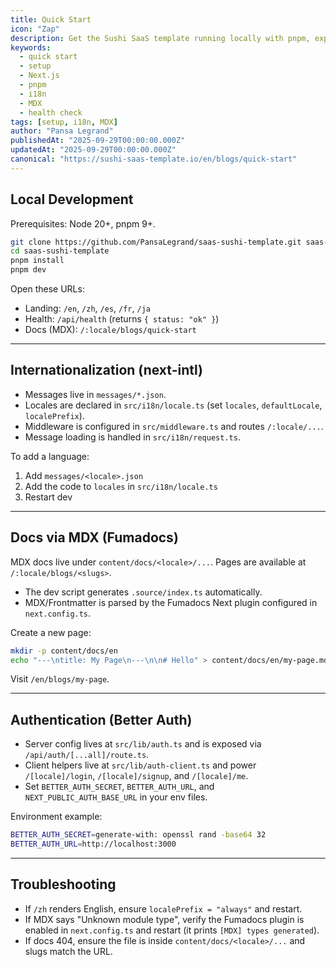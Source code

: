 ```yaml
---
title: Quick Start
icon: "Zap"
description: Get the Sushi SaaS template running locally with pnpm, explore i18n routes, health checks, and MDX blogs, and learn where to configure auth, billing, and docs.
keywords:
  - quick start
  - setup
  - Next.js
  - pnpm
  - i18n
  - MDX
  - health check
tags: [setup, i18n, MDX]
author: "Pansa Legrand"
publishedAt: "2025-09-29T00:00:00.000Z"
updatedAt: "2025-09-29T00:00:00.000Z"
canonical: "https://sushi-saas-template.io/en/blogs/quick-start"
---
```


## Local Development

Prerequisites: Node 20+, pnpm 9+.

```bash
git clone https://github.com/PansaLegrand/saas-sushi-template.git saas-sushi-template
cd saas-sushi-template
pnpm install
pnpm dev
```

Open these URLs:

- Landing: `/en`, `/zh`, `/es`, `/fr`, `/ja`
- Health: `/api/health` (returns `{ status: "ok" }`)
- Docs (MDX): `/:locale/blogs/quick-start`

---

## Internationalization (next-intl)

- Messages live in `messages/*.json`.
- Locales are declared in `src/i18n/locale.ts` (set `locales`, `defaultLocale`, `localePrefix`).
- Middleware is configured in `src/middleware.ts` and routes `/:locale/...`.
- Message loading is handled in `src/i18n/request.ts`.

To add a language:

1) Add `messages/<locale>.json`
2) Add the code to `locales` in `src/i18n/locale.ts`
3) Restart dev

---

## Docs via MDX (Fumadocs)

MDX docs live under `content/docs/<locale>/...`. Pages are available at
`/:locale/blogs/<slugs>`.

- The dev script generates `.source/index.ts` automatically.
- MDX/Frontmatter is parsed by the Fumadocs Next plugin configured in
  `next.config.ts`.

Create a new page:

```bash
mkdir -p content/docs/en
echo "---\ntitle: My Page\n---\n\n# Hello" > content/docs/en/my-page.mdx
```

Visit `/en/blogs/my-page`.

---

## Authentication (Better Auth)

- Server config lives at `src/lib/auth.ts` and is exposed via
  `/api/auth/[...all]/route.ts`.
- Client helpers live at `src/lib/auth-client.ts` and power `/[locale]/login`,
  `/[locale]/signup`, and `/[locale]/me`.
- Set `BETTER_AUTH_SECRET`, `BETTER_AUTH_URL`, and `NEXT_PUBLIC_AUTH_BASE_URL`
  in your env files.

Environment example:

```bash
BETTER_AUTH_SECRET=generate-with: openssl rand -base64 32
BETTER_AUTH_URL=http://localhost:3000
```

---

## Troubleshooting

- If `/zh` renders English, ensure `localePrefix = "always"` and restart.
- If MDX says "Unknown module type", verify the Fumadocs plugin is enabled in
  `next.config.ts` and restart (it prints `[MDX] types generated`).
- If docs 404, ensure the file is inside `content/docs/<locale>/...` and slugs
  match the URL.
